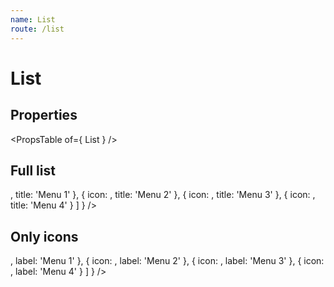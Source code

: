 ```yaml
---
name: List
route: /list
---
```



# List

## Properties
<PropsTable of={ List } />

## Full list
<Playground>
    <List
        title="My beautiful list"
        options={
            [
                {
                    icon: <MdBackup size="24" />,
                    title: 'Menu 1'
                },
                {
                    icon: <MdBackup size="24" />,
                    title: 'Menu 2'
                },
                {
                    icon: <MdBackup size="24" />,
                    title: 'Menu 3'
                },
                {
                    icon: <MdBackup size="24" />,
                    title: 'Menu 4'
                }
            ]
        }
    />
</Playground>

## Only icons
<Playground>
    <List
        onlyIcons
        options={
            [
                {
                    icon: <MdBackup size="24" />,
                    label: 'Menu 1'
                },
                {
                    icon: <MdBackup size="24" />,
                    label: 'Menu 2'
                },
                {
                    icon: <MdBackup size="24" />,
                    label: 'Menu 3'
                },
                {
                    icon: <MdBackup size="24" />,
                    label: 'Menu 4'
                }
            ]
        }
    />
</Playground>
